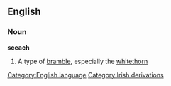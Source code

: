 == English ==
=== Noun ===
'''sceach'''
#A type of [[bramble]], especially the [[whitethorn]]
[[Category:English language]]
[[Category:Irish derivations]]